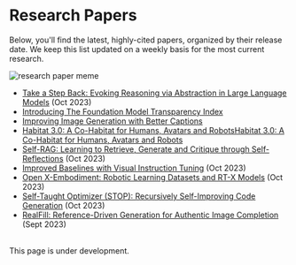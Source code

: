 # Research Papers

Below, you'll find the latest, highly-cited papers, organized by their release date. We keep this list updated on a weekly basis for the most current research.

![research paper meme](/static/img/memes/r&dMeme.png)
<br />

- [Take a Step Back: Evoking Reasoning via Abstraction in Large Language Models](https://arxiv.org/abs//2310.06117) (Oct 2023)
- [Introducing The Foundation Model Transparency Index](https://hai.stanford.edu/news/introducing-foundation-model-transparency-index)
- [Improving Image Generation with Better Captions](https://cdn.openai.com/papers/dall-e-3.pdf)
- [Habitat 3.0: A Co-Habitat for Humans, Avatars and RobotsHabitat 3.0: A Co-Habitat for Humans, Avatars and Robots](https://aihabitat.org/habitat3/)
- [Self-RAG: Learning to Retrieve, Generate and Critique through Self-Reflections](https://selfrag.github.io/) (Oct 2023)
- [Improved Baselines with Visual Instruction Tuning](https://browse.arxiv.org/pdf/2310.03744.pdf) (Oct 2023)
- [Open X-Embodiment: Robotic Learning Datasets and RT-X Models](https://storage.googleapis.com/deepmind-media/DeepMind.com/Blog/scaling-up-learning-across-many-different-robot-types/Open_X_Embodiment__Robotic_Learning_Datasets_and_RT_X_Models.pdf) (Oct 2023)
- [Self-Taught Optimizer (STOP): Recursively Self-Improving Code Generation](https://arxiv.org/pdf/2310.02304.pdf) (Oct 2023)
- [RealFill: Reference-Driven Generation for Authentic Image Completion](https://arxiv.org/abs/2309.16668) (Sept 2023) 


<br/>
<Callout emoji="⚠️">
   This page is under development.
</Callout>